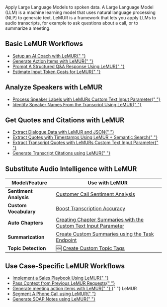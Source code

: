 Apply Large Language Models to spoken data. A Large Language Model (LLM) is a machine learning model that uses natural language processing (NLP) to generate text. LeMUR is a framework that lets you apply LLMs to audio transcripts, for example to ask questions about a call, or to summarize a meeting.

## Basic LeMUR Workflows

<div className="guides-list">
  <ul className="no-bullets">
    <li>
      <a
        href="task-endpoint-ai-coach"
        className="link-cta rounded-lg flex items-center gap-2"
      >
        Setup an AI Coach with LeMUR{" "}
        <Icon
          icon="duotone arrow-right"
          color="rgba(var(--accent-aaa),var(--tw-text-opacity,1))"
        />
      </a>
    </li>
    <li>
      <a
        href="task-endpoint-action-items"
        className="link-cta rounded-lg flex items-center gap-2"
      >
        Generate Action Items with LeMUR{" "}
        <Icon
          icon="duotone arrow-right"
          color="rgba(var(--accent-aaa),var(--tw-text-opacity,1))"
        />
      </a>
    </li>
    <li>
      <a
        href="task-endpoint-structured-QA"
        className="link-cta rounded-lg flex items-center gap-2"
      >
        Prompt A Structured Q&A Response Using LeMUR{" "}
        <Icon
          icon="duotone arrow-right"
          color="rgba(var(--accent-aaa),var(--tw-text-opacity,1))"
        />
      </a>
    </li>
    <li>
      <a
        href="counting-tokens"
        className="link-cta rounded-lg flex items-center gap-2"
      >
        Estimate Input Token Costs for LeMUR{" "}
        <Icon
          icon="duotone arrow-right"
          color="rgba(var(--accent-aaa),var(--tw-text-opacity,1))"
        />
      </a>
    </li>
  </ul>
</div>

## Analyze Speakers with LeMUR

<div className="guides-list">
  <ul className="no-bullets">
    <li>
      <a
        href="input-text-speaker-labels"
        className="link-cta rounded-lg flex items-center gap-2"
      >
        Process Speaker Labels with LeMURs Custom Text Input Parameter{" "}
        <Icon
          icon="duotone arrow-right"
          color="rgba(var(--accent-aaa),var(--tw-text-opacity,1))"
        />
      </a>
    </li>
    <li>
      <a
        href="speaker-identification"
        className="link-cta rounded-lg flex items-center gap-2"
      >
        Identify Speaker Names From the Transcript Using LeMUR{" "}
        <Icon
          icon="duotone arrow-right"
          color="rgba(var(--accent-aaa),var(--tw-text-opacity,1))"
        />
      </a>
    </li>
  </ul>
</div>

## Get Quotes and Citations with LeMUR

<div className="guides-list">
  <ul className="no-bullets">
    <li>
      <a
        href="dialogue-data"
        className="link-cta rounded-lg flex items-center gap-2"
      >
        Extract Dialogue Data with LeMUR and JSON{" "}
        <Icon
          icon="duotone arrow-right"
          color="rgba(var(--accent-aaa),var(--tw-text-opacity,1))"
        />
      </a>
    </li>
    <li>
      <a
        href="transcript-citations"
        className="link-cta rounded-lg flex items-center gap-2"
      >
        Extract Quotes with Timestamps Using LeMUR + Semantic Search{" "}
        <Icon
          icon="duotone arrow-right"
          color="rgba(var(--accent-aaa),var(--tw-text-opacity,1))"
        />
      </a>
    </li>
    <li>
      <a
        href="timestamped-transcripts"
        className="link-cta rounded-lg flex items-center gap-2"
      >
        Extract Transcript Quotes with LeMURs Custom Text Input Parameter{" "}
        <Icon
          icon="duotone arrow-right"
          color="rgba(var(--accent-aaa),var(--tw-text-opacity,1))"
        />
      </a>
    </li>
    <li>
      <a
        href="lemur-transcript-citations"
        className="link-cta rounded-lg flex items-center gap-2"
      >
        Generate Transcript Citations using LeMUR{" "}
        <Icon
          icon="duotone arrow-right"
          color="rgba(var(--accent-aaa),var(--tw-text-opacity,1))"
        />
      </a>
    </li>
  </ul>
</div>

## Substitute Audio Intelligence with LeMUR

| Model/Feature          | Use with LeMUR                                                                         |
| ---------------------- | -------------------------------------------------------------------------------------- |
| **Sentiment Analysis** | [Customer Call Sentiment Analysis](call-sentiment-analysis)                            |
| **Custom Vocabulary**  | [Boost Transcription Accuracy](custom-vocab-lemur)                                     |
| **Auto Chapters**      | [Creating Chapter Summaries with the Custom Text Input Parameter](input-text-chapters) |
| **Summarization**      | [Create Custom Summaries using the Task Endpoint](task-endpoint-custom-summary)        |
| **Topic Detection**    | 🆕 [Create Custom Topic Tags](custom-topic-tags)                                       |

## Use Case-Specific LeMUR Workflows

<div className="guides-list">
  <ul className="no-bullets">
    <li>
      <a
        href="sales-playbook"
        className="link-cta rounded-lg flex items-center gap-2"
      >
        Implement a Sales Playbook Using LeMUR{" "}
        <Icon
          icon="duotone arrow-right"
          color="rgba(var(--accent-aaa),var(--tw-text-opacity,1))"
        />
      </a>
    </li>
    <li>
      <a
        href="past-response-prompts"
        className="link-cta rounded-lg flex items-center gap-2"
      >
        Pass Context from Previous LeMUR Requests{" "}
        <Icon
          icon="duotone arrow-right"
          color="rgba(var(--accent-aaa),var(--tw-text-opacity,1))"
        />
      </a>
    </li>
    <li className="flex items-center gap-2">
      <a
        href="/docs/generate-meeting-action-items-with-lemur"
        className="link-cta rounded-lg flex items-center gap-2"
      >
        Generate meeting action items with LeMUR{" "}
        <Icon
          icon="duotone arrow-right"
          color="rgba(var(--accent-aaa),var(--tw-text-opacity,1))"
        />
      </a>{" "}
      <span className="lemur-tag">LeMUR</span>
    </li>
    <li>
      <a
        href="phone-call-segmentation"
        className="link-cta rounded-lg flex items-center gap-2"
      >
        Segment A Phone Call using LeMUR{" "}
        <Icon
          icon="duotone arrow-right"
          color="rgba(var(--accent-aaa),var(--tw-text-opacity,1))"
        />
      </a>
    </li>
    <li>
      <a
        href="soap-note-generation"
        className="link-cta rounded-lg flex items-center gap-2"
      >
        Generate SOAP Notes using LeMUR{" "}
        <Icon
          icon="duotone arrow-right"
          color="rgba(var(--accent-aaa),var(--tw-text-opacity,1))"
        />
      </a>
    </li>
  </ul>
</div>
